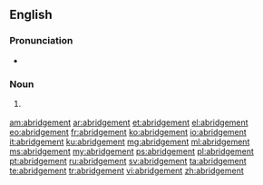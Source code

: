 ==English==

===Pronunciation===
* {{a|US}} {{IPA|/əˈbɹɪd͡ʒ.mn̩t/}}

===Noun===
{{en-noun}}

# {{context|chiefly|UK}} {{alternate form of |abridgment}}

[[am:abridgement]]
[[ar:abridgement]]
[[et:abridgement]]
[[el:abridgement]]
[[eo:abridgement]]
[[fr:abridgement]]
[[ko:abridgement]]
[[io:abridgement]]
[[it:abridgement]]
[[ku:abridgement]]
[[mg:abridgement]]
[[ml:abridgement]]
[[ms:abridgement]]
[[my:abridgement]]
[[ps:abridgement]]
[[pl:abridgement]]
[[pt:abridgement]]
[[ru:abridgement]]
[[sv:abridgement]]
[[ta:abridgement]]
[[te:abridgement]]
[[tr:abridgement]]
[[vi:abridgement]]
[[zh:abridgement]]